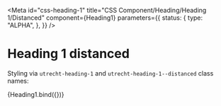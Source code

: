 <!-- @license CC0-1.0 -->



<Meta
  id="css-heading-1"
  title="CSS Component/Heading/Heading 1/Distanced"
  component={Heading1}
  parameters={{
    status: {
      type: "ALPHA",
    },
  }}
/>

# Heading 1 distanced

Styling via `utrecht-heading-1` and `utrecht-heading-1--distanced` class names:

<Canvas>
  <Story
    name="Distanced"
    args={{
      ...exampleArgs,
      distanced: true,
    }}
  >
    {Heading1.bind({})}
  </Story>
</Canvas>
